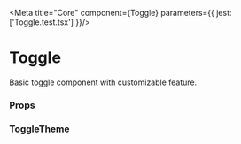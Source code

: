 
<Meta title="Core" component={Toggle} parameters={{ jest: ['Toggle.test.tsx'] }}/>

# Toggle

 Basic toggle component with customizable feature.

<Preview withToolbar>
    <Story name="Toggle">
        <Toggle
            size={select('Size', size, 'S')}
            label="Switch mode"
            fullWidth={boolean('Full Width', false)}
            disabled={boolean('Disabled', false)}
            labelPosition={select('Label Position', labelPosition, 'right')}
       />
    </Story>
</Preview>

### Props

<Props of={Toggle} />

### ToggleTheme

<Props of={stories.ThemeInterface} />
